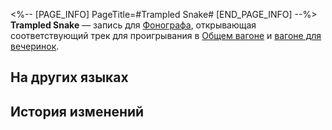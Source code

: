 <%-- [PAGE_INFO]
PageTitle=#Trampled Snake#
[END_PAGE_INFO] --%>
{{Предмет Инфобокс
|id          = 210385
|Изображение = Предмет Trampled Snake.png
|Тип         = Запись
|Инвентарь   = Ценные предметы
|Редкость    = 3
|Эффект      = 
|Описание    = Запись, которую можно воспроизвести на фонографе экспресса. Это может быть случайное приобретение или подарок от кого-то другого. Когда играет музыка, всплывают самые разные воспоминания: улыбки, встречи, прикосновения и волнение битвы. Может быть, поэтому, даже несмотря на стремительный прогресс общества, люди всё ещё собирают записи.<br />Текущая запись содержит трек Trampled Snake.
}}
{{Описание|''«Кусай того, кто наступит на тебя, тогда больше никто не осмелится причинить тебе вред».''}}
'''Trampled Snake''' — запись для [[Фонограф]]а, открывающая соответствующий трек для проигрывания в [[Общий вагон|Общем вагоне]] и [[Вагон для вечеринок|вагоне для вечеринок]].

==На других языках==
{{На других языках
|en   = ''Trampled Snake''
|zhs  = 《被践踏的蛇》
|zht  = 〈被踐踏的蛇〉
|ja   = 『踏みにじられた蛇』
|ko   = ≪짓밟힌 뱀≫
|es   = Serpiente pisoteada
|fr   = ''Trampled Snake''
|ru   = Trampled Snake
|th   = "Trampled Snake"
|vi   = "Con Rắn Bị Chà Đạp"
|de   = „Getretene Schlange“
|id   = "Trampled Snake"
|pt   = "Trampled Snake"
}}

==История изменений==
{{История изменений|3.5}}